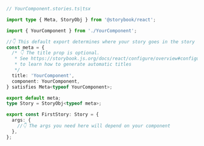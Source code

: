 ```ts
// YourComponent.stories.ts|tsx

import type { Meta, StoryObj } from '@storybook/react';

import { YourComponent } from './YourComponent';

//👇 This default export determines where your story goes in the story list
const meta = {
  /* 👇 The title prop is optional.
   * See https://storybook.js.org/docs/react/configure/overview#configure-story-loading
   * to learn how to generate automatic titles
   */
  title: 'YourComponent',
  component: YourComponent,
} satisfies Meta<typeof YourComponent>;

export default meta;
type Story = StoryObj<typeof meta>;

export const FirstStory: Story = {
  args: {
    //👇 The args you need here will depend on your component
  },
};
```
